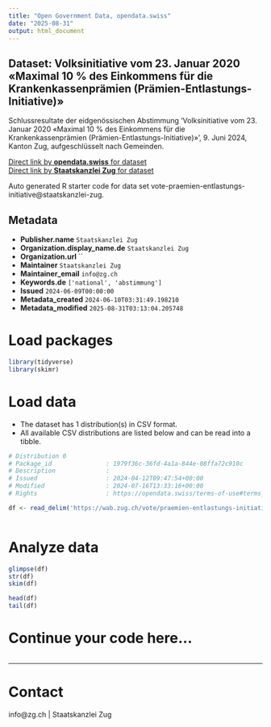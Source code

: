```yaml
---
title: "Open Government Data, opendata.swiss"
date: "2025-08-31"
output: html_document
---
```


## Dataset: Volksinitiative vom 23. Januar 2020 «Maximal 10 % des Einkommens für die Krankenkassenprämien (Prämien-Entlastungs-Initiative)»

Schlussresultate der eidgenössischen Abstimmung 'Volksinitiative vom 23. Januar 2020 «Maximal 10 % des Einkommens für die Krankenkassenprämien (Prämien-Entlastungs-Initiative)»', 9. Juni 2024, Kanton Zug, aufgeschlüsselt nach Gemeinden.

[Direct link by **opendata.swiss** for dataset](https://opendata.swiss/de/dataset/volksinitiative-vom-23-januar-2020-maximal-10-des-einkommens-fur-die-krankenkassenpramien-prami)<br>
[Direct link by **Staatskanzlei Zug** for dataset](https://wab.zug.ch/vote/praemien-entlastungs-initiative/data)

Auto generated R starter code for data set vote-praemien-entlastungs-initiative@staatskanzlei-zug.

## Metadata

- **Publisher.name** `Staatskanzlei Zug`
- **Organization.display_name.de** `Staatskanzlei Zug`
- **Organization.url** ``
- **Maintainer** `Staatskanzlei Zug`
- **Maintainer_email** `info@zg.ch`
- **Keywords.de** `['national', 'abstimmung']`
- **Issued** `2024-06-09T00:00:00`
- **Metadata_created** `2024-06-10T03:31:49.198210`
- **Metadata_modified** `2025-08-31T03:13:04.205748`


# Load packages

```r

library(tidyverse)
library(skimr)

```

# Load data

-   The dataset has 1 distribution(s) in CSV format.
-   All available CSV distributions are listed below and can be read into a tibble.

```r

# Distribution 0
# Package_id               : 1979f36c-36fd-4a1a-844e-08ffa72c910c
# Description              : 
# Issued                   : 2024-04-12T09:47:54+00:00
# Modified                 : 2024-07-16T13:33:16+00:00
# Rights                   : https://opendata.swiss/terms-of-use#terms_by

df <- read_delim('https://wab.zug.ch/vote/praemien-entlastungs-initiative/data-csv')



```

# Analyze data

```r

glimpse(df)
str(df)
skim(df)

head(df)
tail(df)

```

# Continue your code here...

```r

```

------------------------------------------------------------------------

# Contact

info@zg.ch | Staatskanzlei Zug
